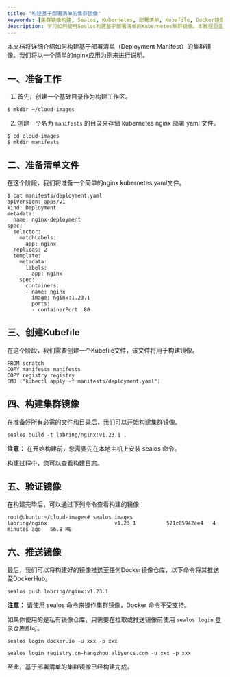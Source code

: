 ```yaml
---
title: "构建基于部署清单的集群镜像"
keywords: [集群镜像构建, Sealos, Kubernetes, 部署清单, Kubefile, Docker镜像, nginx应用, 镜像推送, 私有镜像仓库]
description: 学习如何使用Sealos构建基于部署清单的Kubernetes集群镜像。本教程涵盖从准备工作到镜像推送的完整流程，包括创建Kubefile和验证镜像等关键步骤。
---
```


本文档将详细介绍如何构建基于部署清单（Deployment Manifest）的集群镜像。我们将以一个简单的nginx应用为例来进行说明。

## 一、准备工作

1. 首先，创建一个基础目录作为构建工作区。

```shell
$ mkdir ~/cloud-images
```

2. 创建一个名为 `manifests` 的目录来存储 kubernetes nginx 部署 yaml 文件。

```shell
$ cd cloud-images
$ mkdir manifests
```

## 二、准备清单文件

在这个阶段，我们将准备一个简单的nginx kubernetes yaml文件。

```shell
$ cat manifests/deployment.yaml
apiVersion: apps/v1
kind: Deployment
metadata:
  name: nginx-deployment
spec:
  selector:
    matchLabels:
      app: nginx
  replicas: 2
  template:
    metadata:
      labels:
        app: nginx
    spec:
      containers:
      - name: nginx
        image: nginx:1.23.1
        ports:
        - containerPort: 80
```

## 三、创建Kubefile

在这个阶段，我们需要创建一个Kubefile文件，该文件将用于构建镜像。

```shell
FROM scratch
COPY manifests manifests
COPY registry registry
CMD ["kubectl apply -f manifests/deployment.yaml"]
```

## 四、构建集群镜像

在准备好所有必需的文件和目录后，我们可以开始构建集群镜像。

```shell
sealos build -t labring/nginx:v1.23.1 .
```

**注意：** 在开始构建前，您需要先在本地主机上安装 sealos 命令。

构建过程中，您可以查看构建日志。

## 五、验证镜像

在构建完毕后，可以通过下列命令查看构建的镜像：

```shell
root@ubuntu:~/cloud-images# sealos images
labring/nginx                      v1.23.1          521c85942ee4   4 minutes ago   56.8 MB
```

## 六、推送镜像

最后，我们可以将构建好的镜像推送至任何Docker镜像仓库，以下命令将其推送至DockerHub。

```shell
sealos push labring/nginx:v1.23.1
```

**注意：** 请使用 sealos 命令来操作集群镜像，Docker 命令不受支持。

如果你使用的是私有镜像仓库，只需要在拉取或推送镜像前使用 `sealos login` 登录仓库即可。

```shell
sealos login docker.io -u xxx -p xxx

sealos login registry.cn-hangzhou.aliyuncs.com -u xxx -p xxx
```

至此，基于部署清单的集群镜像已经构建完成。